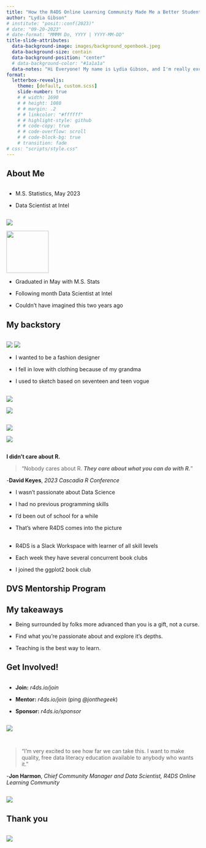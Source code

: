 ```yaml
---
title: "How the R4DS Online Learning Community Made Me a Better Student"
author: "Lydia Gibson"
# institute: "posit::conf(2023)"
# date: "09-20-2023"
# date-format: "MMMM Do, YYYY | YYYY-MM-DD"
title-slide-attributes: 
  data-background-image: images/background_openbook.jpeg
  data-background-size: contain
  data-background-position: "center"
  # data-background-color: "#1a1a1a"
  data-notes: "Hi Everyone! My name is Lydia Gibson, and I'm really excited to be in front of you all today speaking about a community that is very near and dear to my heart. Today I'll be speaking to you about how the R4DS Online Learning Community Made Me a Better Student."
format:
  letterbox-revealjs: 
    theme: [default, custom.scss]
    slide-number: true
    # # width: 1690
    # # height: 1080
    # # margin: .2
    # # linkcolor: "#ffffff"
    # # highlight-style: github
    # # code-copy: true
    # # code-overflow: scroll
    # # code-block-bg: true
    # transition: fade
# css: "scripts/style.css"
---
```


## About Me

::: columns
::: {.column width="50%"}
-   M.S. Statistics, May 2023

-   Data Scientist at Intel
:::
:::

![](images/lydia_hexwall.png){.image-right}

![](images/qr_linktree_lydia.png){.absolute bottom=0 left=0 width=110 height=110}


::: notes
-   Graduated in May with M.S. Stats

-   Following month Data Scientist at Intel

-   Couldn't have imagined this two years ago
:::

## My backstory

::: columns
::: {.column width="45%"}
:::
:::

![](images/lydia_karen_matching.png)
![](images/lydia_wvc.png){.image-right}


::: notes
-   I wanted to be a fashion designer

-   I fell in love with clothing because of my grandma

-   I used to sketch based on seventeen and teen vogue
:::




##

::: {layout="[1,1]" layout-valign="bottom"}
![](images/sketch_uncolored.jpeg)

![](images/sketch_colored.jpeg)
:::

##

::: {layout="[1,1]" layout-valign="bottom"}
![](images/lydia_prom_carolyn.png)

![](images/lydia_prom_todd.png)
:::




## {.center}


:::{.fragment .fade-out}
[**I didn't care about R.**]{.r-fit-text .absolute top="150"} 
:::

:::::{.fragment .absolute top="70"}
::: {.larger }
> "Nobody cares about R. ***They care about what you can do with R.***"

:::

::: {.large}
-**David Keyes**, *2023 Cascadia R Conference*
:::

:::::


::: notes
-   I wasn't passionate about Data Science

-   I had no previous programming skills

-   I'd been out of school for a while

-   That's where R4DS comes into the picture
:::



## {background-color="blue" background-image="images/screenshot_presentation_ggplot2.png" background-size="cover"}


## {background-color="black" background-image="images/tweet_ken.png" background-size="cover"}




## 

::: notes
-   R4DS is a Slack Workspace with learner of all skill levels

-   Each week they have several concurrent book clubs

-   I joined the ggplot2 book club
:::



## DVS Mentorship Program {background-color="blue" background-image="images/dvs_cert.png" background-size="cover"}


## {background-color="blue" background-image="images/screenshot_wins_feedback.png" background-size="cover"}


## My takeaways

:::{.incremental .large}

- Being surrounded by folks more advanced than you is a gift, not a curse.

- Find what you're passionate about and explore it's depths.

- Teaching is the best way to learn.
:::





## Get Involved!


::: columns
::: {.column width="30%" .medium}
- **Join:** *r4ds.io/join*

- **Mentor:** *r4ds.io/join* (ping *@jonthegeek*)

- **Sponsor:** *r4ds.io/sponsor*
:::
:::


![](images/meme_ken.gif){.image-right}

## 


::: columns
::::: {.column width="50%"}

:::{.medium}
> "I'm very excited to see how far we can take this. I want to make quality, free data literacy education available to anybody who wants it."
:::


:::{.smedium}
-**Jon Harmon**, *Chief Community Manager and Data Scientist, R4DS Online Learning Community*
:::

:::::
:::

![](images/lydia_conf_jon.jpeg){.image-right}


## Thank you

::: columns
::: {.column width="45%"}
:::
:::

![](images/lydia_gradcap.png){.image-right}

